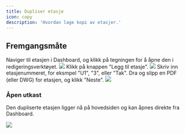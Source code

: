 ```yaml
---
title: Dupliser etasje
icon: copy
description: 'Hvordan lage kopi av etasjer.'
---
```


## Fremgangsmåte

<Steps>
  <Step title="Åpne en etasje">
    Naviger til etasjen i Dashboard, og klikk på tegningen for å åpne den i redigeringsverktøyet.
    <Frame type="glass">
        <img src="/images/engine/dupliser-etasje/steg-1.png" />
    </Frame>
  </Step>
  <Step title="Legg til etasje">
    Klikk på knappen "Legg til etasje".
    <Frame type="glass">
        <img src="/images/engine/dupliser-etasje/steg-2.png" />
    </Frame>
  </Step>
  <Step title="Last opp plantegning">
    Skriv inn etasjenummeret, for eksmpel "U1", "3", eller "Tak". Dra og slipp en PDF (eller DWG) for etasjen, og klikk "Neste".
    <Frame type="glass">
        <img src="/images/engine/dupliser-etasje/steg-3.png" />
    </Frame>
  </Step>
</Steps>

### Åpen utkast

Den dupliserte etasjen ligger nå på hovedsiden og kan åpnes direkte fra Dashboard.

<Frame type="glass">
    <img src="/images/engine/dupliser-etasje/mitt-utkast.png" />
</Frame>
